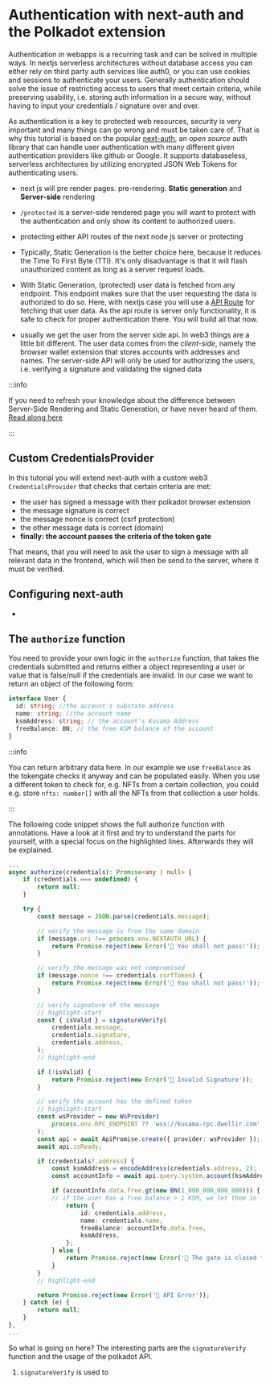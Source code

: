 # Authentication with next-auth and the Polkadot extension

Authentication in webapps is a recurring task and can be solved in multiple
ways. In nextjs serverless architectures without database access you can either
rely on third party auth services like auth0, or you can use cookies and
sessions to authenticate your users. Generally authentication should solve the
issue of restricting access to users that meet certain criteria, while
preserving usability, i.e. storing auth information in a secure way, without
having to input your credentials / signature over and over.

As authentication is a key to protected web resources, security is very
important and many things can go wrong and must be taken care of. That is why
this tutorial is based on the popular [next-auth](https://authjs.dev/), an _open
source_ auth library that can handle user authentication with many different
given authentication providers like github or Google. It supports databaseless,
serverless architectures by utilizing encrypted JSON Web Tokens for
authenticating users.

- next js will pre render pages. pre-rendering. **Static generation** and
  **Server-side** rendering
- `/protected` is a server-side rendered page you will want to protect with the
  authentication and only show its content to authorized users.
- protecting either API routes of the next node js server or protecting
- Typically, Static Generation is the better choice here, because it reduces the
  Time To First Byte (TTI). It's only disadvantage is that it will flash
  unauthorized content as long as a server request loads.
- With Static Generation, (protected) user data is fetched from any endpoint.
  This endpoint makes sure that the user requesting the data is authorized to do
  so. Here, with nextjs case you will use a
  [API Route](https://nextjs.org/docs/pages/building-your-application/routing/api-routes)
  for fetching that user data. As the api route is server only functionality, it
  is safe to check for proper authentication there. You will build all that now.

- usually we get the user from the server side api. In web3 things are a little
  bit different. The user data comes from the _client-side_, namely the browser
  wallet extension that stores accounts with addresses and names. The
  server-side API will only be used for authorizing the users, i.e. verifying a
  signature and validating the signed data

:::info

If you need to refresh your knowledge about the difference between Server-Side
Rendering and Static Generation, or have never heard of them.
[Read along here](https://nextjs.org/learn/basics/data-fetching/two-forms)

:::

## Custom CredentialsProvider

In this tutorial you will extend next-auth with a custom web3
`CredentialsProvider` that checks that certain criteria are met:

- the user has signed a message with their polkadot browser extension
- the message signature is correct
- the message nonce is correct (csrf protection)
- the other message data is correct (domain)
- **finally: the account passes the criteria of the token gate**

That means, that you will need to ask the user to sign a message with all
relevant data in the frontend, which will then be send to the server, where it
must be verified.

## Configuring next-auth

-

## The `authorize` function

You need to provide your own logic in the `authorize` function, that takes the
credentials submitted and returns either a object representing a user or value
that is false/null if the credentials are invalid. In our case we want to return
an object of the following form:

```ts
interface User {
  id: string; //the account's substate address
  name: string; //the account name
  ksmAddress: string; // the account's Kusama Address
  freeBalance: BN; // the free KSM balance of the account
}
```

:::info

You can return arbitrary data here. In our example we use `freeBalance` as the
tokengate checks it anyway and can be populated easily. When you use a different
token to check for, e.g. NFTs from a certain collection, you could e.g. store
`nfts: number[]` with all the NFTs from that collection a user holds.

:::

The following code snippet shows the full authorize function with annotations.
Have a look at it first and try to understand the parts for yourself, with a
special focus on the highlighted lines. Afterwards they will be explained.

```ts title="/pages/api/auth/[...nextauth].ts" showLineNumbers
...
async authorize(credentials): Promise<any | null> {
    if (credentials === undefined) {
        return null;
    }

    try {
        const message = JSON.parse(credentials.message);

        // verify the message is from the same domain
        if (message.uri !== process.env.NEXTAUTH_URL) {
            return Promise.reject(new Error('🚫 You shall not pass!'));
        }

        // verify the message was not compromised
        if (message.nonce !== credentials.csrfToken) {
            return Promise.reject(new Error('🚫 You shall not pass!'));
        }

        // verify signature of the message
        // highlight-start
        const { isValid } = signatureVerify(
            credentials.message,
            credentials.signature,
            credentials.address,
        );
        // highlight-end

        if (!isValid) {
            return Promise.reject(new Error('🚫 Invalid Signature'));
        }

        // verify the account has the defined token
        // highlight-start
        const wsProvider = new WsProvider(
            process.env.RPC_ENDPOINT ?? 'wss://kusama-rpc.dwellir.com',
        );
        const api = await ApiPromise.create({ provider: wsProvider });
        await api.isReady;

        if (credentials?.address) {
            const ksmAddress = encodeAddress(credentials.address, 2);
            const accountInfo = await api.query.system.account(ksmAddress);

            if (accountInfo.data.free.gt(new BN(1_000_000_000_000))) {
            // if the user has a free balance > 1 KSM, we let them in
                return {
                    id: credentials.address,
                    name: credentials.name,
                    freeBalance: accountInfo.data.free,
                    ksmAddress,
                };
            } else {
                return Promise.reject(new Error('🚫 The gate is closed for you'));
            }
        }
        // highlight-end

        return Promise.reject(new Error('🚫 API Error'));
    } catch (e) {
        return null;
    }
},
...
```

So what is going on here? The interesting parts are the `signatureVerify`
function and the usage of the polkadot API.

1. `signatureVerify` is used to
